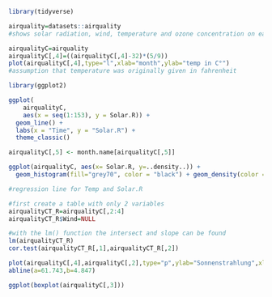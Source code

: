 ```{r}
library(tidyverse)
```

```{r}
airquality=datasets::airquality
#shows solar radiation, wind, temperature and ozone concentration on each day of mai, june, july, august and september.
```

```{r}
airqualityC=airquality
airqualityC[,4]=((airqualityC[,4]-32)*(5/9))
plot(airqualityC[,4],type="l",xlab="month",ylab="temp in C°")
#assumption that temperature was originally given in fahrenheit
```
```{r}
library(ggplot2)
```

```{r}
ggplot(
    airqualityC,
    aes(x = seq(1:153), y = Solar.R)) +
  geom_line() +
  labs(x = "Time", y = "Solar.R") +
  theme_classic()
```

```{r}
airqualityC[,5] <- month.name[airqualityC[,5]]
```

```{r}
ggplot(airqualityC, aes(x= Solar.R, y=..density..)) +
  geom_histogram(fill="grey70", color = "black") + geom_density(color = "red")+labs(x="Sonnenstrahlung",y="Häufigkeitsdichte")
```
```{r}
#regression line for Temp and Solar.R

#first create a table with only 2 variables
airqualityCT_R=airqualityC[,2:4]
airqualityCT_R$Wind=NULL

#with the lm() function the intersect and slope can be found
lm(airqualityCT_R)
cor.test(airqualityCT_R[,1],airqualityCT_R[,2])
```
```{r}
plot(airqualityC[,4],airqualityC[,2],type="p",ylab="Sonnenstrahlung",xlab="Temperatur")
abline(a=61.743,b=4.847)
```

```{r}
ggplot(boxplot(airqualityC[,3]))
```

